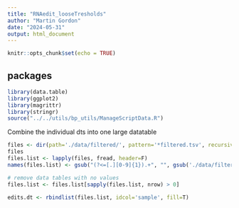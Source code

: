 ```yaml
---
title: "RNAedit_looseTresholds"
author: "Martin Gordon"
date: "2024-05-31"
output: html_document
---
```


```r
knitr::opts_chunk$set(echo = TRUE)
```

## packages

```r
library(data.table)
library(ggplot2)
library(magrittr)
library(stringr)
source("../../utils/bp_utils/ManageScriptData.R")
```
Combine the individual dts into one large datatable

```r
files <- dir(path='./data/filtered/', pattern='*filtered.tsv', recursive = T, full.names = T)
files
files.list <- lapply(files, fread, header=F)
names(files.list) <- gsub("(?<=[.][0-9]{1}).+", "", gsub('./data/filtered//|.reditools.filtered.tsv|_table','',files), perl = T)

# remove data tables with no values
files.list <- files.list[sapply(files.list, nrow) > 0]

edits.dt <- rbindlist(files.list, idcol='sample', fill=T)
```